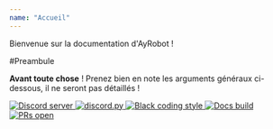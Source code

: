 ---
name: "Accueil"
---

Bienvenue sur la documentation d'AyRobot !

#Preambule

**Avant toute chose** ! Prenez bien en note les arguments généraux ci-dessous, il ne seront pas détaillés !

<a href="https://discord.gg/aypierre">
    <img src="https://discordapp.com/api/guilds/264154411939397632/embed.png" alt="Discord server">
</a>

<a href="https://github.com/Rapptz/discord.py">
    <img src="https://img.shields.io/badge/discord-py-blue.svg" alt="discord.py">
</a>

<a href="https://github.com/ambv/black">
    <img src="https://img.shields.io/badge/code%20style-black-000000.svg" alt="Black coding style">
</a>

<a href="https://ayrobot.netlify.com">
    <img src="https://i.ytimg.com/vi/MwWPpLGyddY/mqdefault.jpg" alt="Docs build">
</a>

<a href="http://makeapullrequest.com">
    <img src="https://img.shields.io/badge/PRs-welcome-brightgreen.svg?style=flat-square" alt="PRs open">
</a>
